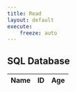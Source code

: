 ```yaml
---
title: Read
layout: default
execute:
    freeze: auto
---
```




<h2 id="sql-database">SQL Database</h2>

<!-- HTML table fragment for page -->

<table>
  <thead>
  <tr>
    <th>Name</th>
    <th>ID</th>
    <th>Age</th>
  </tr>
  </thead>
  <tbody id="result">
    <!-- javascript generated data -->
  </tbody>
</table>



<script>

  const resultContainer = document.getElementById("result");
  var url = "{{< var url.backend >>}}" + "/api/person/";

  // set options for cross origin header request
  const options = {
    method: 'GET', // *GET, POST, PUT, DELETE, etc.
    mode: 'cors', // no-cors, *cors, same-origin
    cache: 'default', // *default, no-cache, reload, force-cache, only-if-cached
    credentials: 'include', // include, *same-origin, omit
    headers: {
      'Content-Type': 'application/json',
    },
  };

  // fetch the API
  fetch(url, options)
    // response is a RESTful "promise" on any successful fetch
    .then(response => {
      // check for response errors and display
      if (response.status !== 200) {
          const errorMsg = 'Database response error: ' + response.status;
          console.log(errorMsg);
          const tr = document.createElement("tr");
          const td = document.createElement("td");
          td.innerHTML = errorMsg;
          tr.appendChild(td);
          resultContainer.appendChild(tr);
          return;
      }
      // valid response will contain json data
      response.json().then(data => {
          console.log(data);
          for (const row of data) {
            // tr and td build out for each row
            const tr = document.createElement("tr");
            const name = document.createElement("td");
            const id = document.createElement("td");
            const age = document.createElement("td");
            // data is specific to the API
            name.innerHTML = row.name; 
            id.innerHTML = row.email; 
            age.innerHTML = row.age; 
            // this build td's into tr
            tr.appendChild(name);
            tr.appendChild(id);
            tr.appendChild(age);
            // add HTML to container
            resultContainer.appendChild(tr);
          }
      })
  })
  // catch fetch errors (ie ACCESS to server blocked)
  .catch(err => {
    console.error(err);
    const tr = document.createElement("tr");
    const td = document.createElement("td");
    td.innerHTML = err + ": " + url;
    tr.appendChild(td);
    resultContainer.appendChild(tr);
  });
</script>